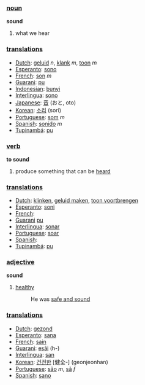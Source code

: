 ===[[noun]]===

'''sound'''

# what we hear

===[[translation]]s===

*[[Dutch]]: [[geluid]] ''n'', [[klank]] ''m'', [[toon]] ''m''
*[[Esperanto]]: [[sono]]
*[[French]]: [[son]] ''m''
*[[Guarani]]: [[pu]]
*[[Indonesian]]: [[bunyi]]
*[[Interlingua]]: [[sono]]
*[[Japanese]]: [[音]] (おと, oto)
*[[Korean]]: [[소리]] (sori)
*[[Portuguese]]: [[som]] ''m''
*[[Spanish]]: [[sonido]] ''m''
*[[Tupinambá]]: [[pu]]

===[[verb]]===

'''to sound'''

# produce something that can be [[hear]]d

===[[translation]]s===

*[[Dutch]]: [[klinken]], [[geluid maken]], [[toon voortbrengen]]
*[[Esperanto]]: [[soni]]
*[[French]]: [[]]
*[[Guarani]] [[pu]]
*[[Interlingua]]: [[sonar]]
*[[Portuguese]]: [[soar]]
*[[Spanish]]: [[]]
*[[Tupinambá]]: [[pu]]

===[[adjective]]===

'''sound'''

# [[healthy]]
#: He was [[safe and sound]]

===[[translation]]s===

*[[Dutch]]: [[gezond]]
*[[Esperanto]]: [[sana]]
*[[French]]: [[sain]]
*[[Guarani]]: [[esãi]] (h-)
*[[Interlingua]]: [[san]]
*[[Korean]]: [[건전한]] [健全-] (geonjeonhan)
*[[Portuguese]]: [[são]] ''m'', [[sã]] ''f''
*[[Spanish]]: [[sano]]